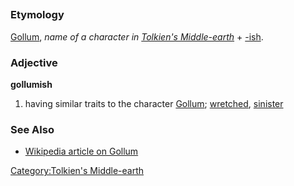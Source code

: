 =={{en}}==
===Etymology===
[[Gollum]], ''name of a character in [[w:Middle-earth|Tolkien's Middle-earth]]'' + [[-ish]].
===Adjective===
'''gollumish'''

#having similar traits to the character [[Gollum]]; [[wretched]], [[sinister]]
===See Also===
*[[w:Gollum|Wikipedia article on Gollum]]
[[Category:Tolkien's Middle-earth]]